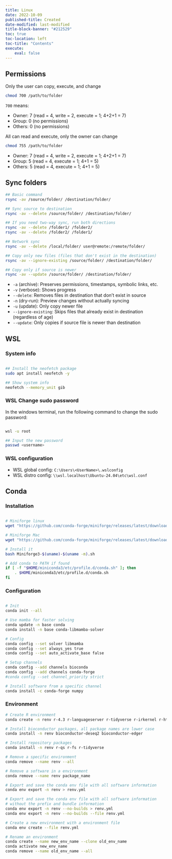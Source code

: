 ```yaml
---
title: Linux
date: 2022-10-09
published-title: Created
date-modified: last-modified
title-block-banner: "#212529"
toc: true
toc-location: left
toc-title: "Contents"
execute:
    eval: false
---
```


## Permissions

Only the user can copy, execute, and change
```bash
chmod 700 /path/to/folder
```
`700` means:

* Owner: 7 (read = 4, write = 2, execute = 1; 4+2+1 = 7)
* Group: 0 (no permissions)
* Others: 0 (no permissions)

All can read and execute, only the owner can change
```bash
chmod 755 /path/to/folder
```
* Owner: 7 (read = 4, write = 2, execute = 1; 4+2+1 = 7)
* Group: 5 (read = 4, execute = 1; 4+1 = 5)
* Others: 5 (read = 4, execute = 1; 4+1 = 5)

## Sync folders
```bash
## Basic command
rsync -av /source/folder/ /destination/folder/

## Sync source to destination
rsync -av --delete /source/folder/ /destination/folder/

## If you need two-way sync, run both directions
rsync -av --delete /folder1/ /folder2/
rsync -av --delete /folder2/ /folder1/

## Network sync
rsync -av --delete /local/folder/ user@remote:/remote/folder/

## Copy only new files (files that don't exist in the destination)
rsync -av --ignore-existing /source/folder/ /destination/folder/

## Copy only if source is newer
rsync -av --update /source/folder/ /destination/folder/
```

:::{.callout-note}
- `-a` (archive): Preserves permissions, timestamps, symbolic links, etc.
- `-v` (verbose): Shows progress
- `--delete`: Removes files in destination that don't exist in source
- `-n` (dry-run): Preview changes without actually syncing
- `-u` (update): Only copy newer file
- `--ignore-existing`: Skips files that already exist in destination (regardless of age)
- `--update`: Only copies if source file is newer than destination
:::

## WSL

### System info
```bash

## Install the neofetch package
sudo apt install neofetch -y

## Show system info
neofetch --memory_unit gib
```

### WSL Change sudo password

In the windows terminal, run the following command to change the sudo password:
```bash

wsl -u root

## Input the new password
passwd <username>
```

### WSL configuration
- WSL global config: `C:\Users\<UserName>\.wslconfig`
- WSL distro config: `\\wsl.localhost\Ubuntu-24.04\etc\wsl.conf`

## Conda

### Installation
```bash

# Miniforge linux
wget "https://github.com/conda-forge/miniforge/releases/latest/download/Miniforge3-Linux-x86_64.sh"

# Miniforge Mac
wget "https://github.com/conda-forge/miniforge/releases/latest/download/Miniforge3-MacOSX-arm64.sh"

# Install it
bash Miniforge3-$(uname)-$(uname -m).sh

# Add conda to PATH if found
if [ -f "$HOME/miniconda3/etc/profile.d/conda.sh" ]; then
    . $HOME/miniconda3/etc/profile.d/conda.sh
fi

```

### Configuration

```bash

# Init
conda init --all

# Use mamba for faster solving
conda update -n base conda
conda install -n base conda-libmamba-solver

# Config
conda config --set solver libmamba
conda config --set always_yes true
conda config --set auto_activate_base false

# Setup channels
conda config --add channels bioconda
conda config --add channels conda-forge
#conda config --set channel_priority strict

# Install software from a specific channel
conda install -c conda-forge numpy
```
### Environment
```bash
# Create R environment
conda create -n renv r-4.3 r-languageserver r-tidyverse r-irkernel r-httpgd

# Install bioconductor packages, all package names are lower case
conda install -n renv bioconductor-deseq2 bioconductor-edger

# Install repository packages
conda install -n renv r-qs r-fs r-tidyverse

# Remove a specific environment
conda remove --name renv --all

# Remove a software in a environment
conda remove --name renv package_name

# Export and save the conda env file with all software information
conda env export -n renv > renv.yml

# Export and save the conda env file with all software information
# without the prefix and bundle information
conda env export -n renv --no-builds > renv.yml
conda env export -n renv --no-builds --file renv.yml

# Create a new environment with a environment file
conda env create --file renv.yml

# Rename an environment
conda create --name new_env_name --clone old_env_name
conda activate new_env_name
conda remove --name old_env_name --all
```

